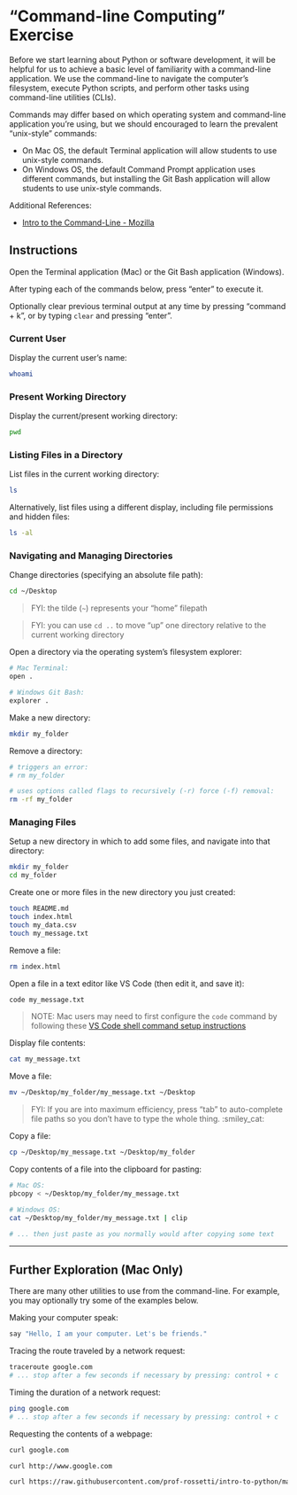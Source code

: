 # "Command-line Computing" Exercise

Before we start learning about Python or software development, it will be helpful for us to achieve a basic level of familiarity with a command-line application. We use the command-line to navigate the computer's filesystem, execute Python scripts, and perform other tasks using command-line utilities (CLIs).

Commands may differ based on which operating system and command-line application you're using, but we should encouraged to learn the prevalent "unix-style" commands:

  + On Mac OS, the default Terminal application will allow students to use unix-style commands.
  + On Windows OS, the default Command Prompt application uses different commands, but installing the Git Bash application will allow students to use unix-style commands.

Additional References:

  + [Intro to the Command-Line - Mozilla](https://developer.mozilla.org/en-US/docs/Learn/Tools_and_testing/Understanding_client-side_tools/Command_line)

## Instructions

Open the Terminal application (Mac) or the Git Bash application (Windows).

After typing each of the commands below, press "enter" to execute it.

Optionally clear previous terminal output at any time by pressing "command + k", or by typing `clear` and pressing "enter".

### Current User

Display the current user's name:

```sh
whoami
```

### Present Working Directory

Display the current/present working directory:

```sh
pwd
```

### Listing Files in a Directory

List files in the current working directory:

```sh
ls
```

Alternatively, list files using a different display, including file permissions and hidden files:

```sh
ls -al
```

### Navigating and Managing Directories

Change directories (specifying an absolute file path):

```sh
cd ~/Desktop
```

> FYI: the tilde (`~`) represents your "home" filepath

> FYI: you can use `cd ..` to move "up" one directory relative to the current working directory

Open a directory via the operating system's filesystem explorer:

```sh
# Mac Terminal:
open .

# Windows Git Bash:
explorer .
```

Make a new directory:

```sh
mkdir my_folder
```

Remove a directory:

```sh
# triggers an error:
# rm my_folder

# uses options called flags to recursively (-r) force (-f) removal:
rm -rf my_folder
```

### Managing Files

Setup a new directory in which to add some files, and navigate into that directory:

```sh
mkdir my_folder
cd my_folder
```

Create one or more files in the new directory you just created:

```sh
touch README.md
touch index.html
touch my_data.csv
touch my_message.txt
```

Remove a file:

```sh
rm index.html
```

Open a file in a text editor like VS Code (then edit it, and save it):

```sh
code my_message.txt
```

> NOTE: Mac users may need to first configure the `code` command by following these [VS Code shell command setup instructions](../../prereqs/local-dev-setup/vs-code-config.qmd#shell-commands)

Display file contents:

```sh
cat my_message.txt
```

Move a file:

```sh
mv ~/Desktop/my_folder/my_message.txt ~/Desktop
```

> FYI: If you are into maximum efficiency, press "tab" to auto-complete file paths so you don't have to type the whole thing. :smiley_cat:

Copy a file:

```sh
cp ~/Desktop/my_message.txt ~/Desktop/my_folder
```

Copy contents of a file into the clipboard for pasting:

```sh
# Mac OS:
pbcopy < ~/Desktop/my_folder/my_message.txt

# Windows OS:
cat ~/Desktop/my_folder/my_message.txt | clip

# ... then just paste as you normally would after copying some text
```


<hr>

## Further Exploration (Mac Only)

There are many other utilities to use from the command-line. For example, you may optionally try some of the examples below.

Making your computer speak:

```sh
say "Hello, I am your computer. Let's be friends."
```

Tracing the route traveled by a network request:

```sh
traceroute google.com
# ... stop after a few seconds if necessary by pressing: control + c
```

Timing the duration of a network request:

```sh
ping google.com
# ... stop after a few seconds if necessary by pressing: control + c
```

Requesting the contents of a webpage:

```sh
curl google.com

curl http://www.google.com

curl https://raw.githubusercontent.com/prof-rossetti/intro-to-python/master/data/products.json
```
